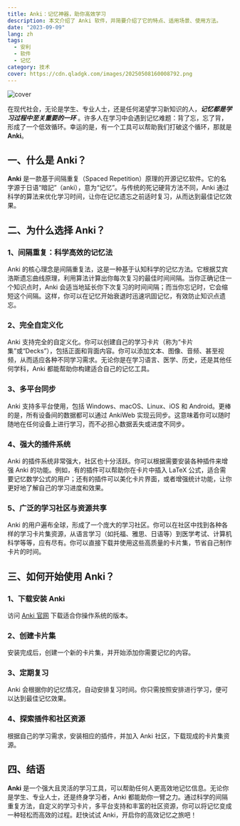 ```yaml
---
title: Anki：记忆神器，助你高效学习
description: 本文介绍了 Anki 软件，并简要介绍了它的特点、适用场景、使用方法。
date: "2023-09-09"
lang: zh
tags:
  - 安利
  - 软件
  - 记忆
category: 技术
cover: https://cdn.qladgk.com/images/20250508160008792.png
---
```



<Image
  src="https://cdn.qladgk.com/images/20250508160008792.png"
  alt="cover"
  width={999}
  height={527}
  isArticleImage={true}
/>

在现代社会，无论是学生、专业人士，还是任何渴望学习新知识的人，**_记忆都是学习过程中至关重要的一环_** 。许多人在学习中会遇到记忆难题：背了忘，忘了背，形成了一个低效循环。幸运的是，有一个工具可以帮助我们打破这个循环，那就是 **Anki**。

## 一、什么是 Anki？

**Anki** 是一款基于间隔重复（Spaced Repetition）原理的开源记忆软件。它的名字源于日语“暗記”（anki），意为“记忆”。与传统的死记硬背方法不同，Anki 通过科学的算法来优化学习时间，让你在记忆遗忘之前适时复习，从而达到最佳记忆效果。

## 二、为什么选择 Anki？

### 1、间隔重复：科学高效的记忆法

Anki 的核心理念是间隔重复法，这是一种基于认知科学的记忆方法。它根据艾宾浩斯遗忘曲线原理，利用算法计算出你每次复习的最佳时间间隔。当你正确记住一个知识点时，Anki 会适当地延长你下次复习的时间间隔；而当你忘记时，它会缩短这个间隔。这样，你可以在记忆开始衰退时迅速巩固记忆，有效防止知识点遗忘。

### 2、完全自定义化

Anki 支持完全的自定义化。你可以创建自己的学习卡片（称为“卡片集”或“Decks”），包括正面和背面内容。你可以添加文本、图像、音频、甚至视频，从而适应各种不同学习需求。无论你是在学习语言、医学、历史，还是其他任何学科，Anki 都能帮助你构建适合自己的记忆工具。

### 3、多平台同步

Anki 支持多平台使用，包括 Windows、macOS、Linux、iOS 和 Android。更棒的是，所有设备间的数据都可以通过 AnkiWeb 实现云同步。这意味着你可以随时随地在任何设备上进行学习，而不必担心数据丢失或进度不同步。

### 4、强大的插件系统

Anki 的插件系统非常强大，社区也十分活跃。你可以根据需要安装各种插件来增强 Anki 的功能。例如，有的插件可以帮助你在卡片中插入 LaTeX 公式，适合需要记忆数学公式的用户；还有的插件可以美化卡片界面，或者增强统计功能，让你更好地了解自己的学习进度和效果。

### 5、广泛的学习社区与资源共享

Anki 的用户遍布全球，形成了一个庞大的学习社区。你可以在社区中找到各种各样的学习卡片集资源，从语言学习（如托福、雅思、日语等）到医学考试、计算机科学等等，应有尽有。你可以直接下载并使用这些高质量的卡片集，节省自己制作卡片的时间。

## 三、如何开始使用 Anki？

### 1、下载安装 Anki

访问 [Anki 官网](https://apps.ankiweb.net/) 下载适合你操作系统的版本。

### 2、创建卡片集

安装完成后，创建一个新的卡片集，并开始添加你需要记忆的内容。

### 3、定期复习

Anki 会根据你的记忆情况，自动安排复习时间。你只需按照安排进行学习，便可以达到最佳记忆效果。

### 4、探索插件和社区资源

根据自己的学习需求，安装相应的插件，并加入 Anki 社区，下载现成的卡片集资源。

## 四、结语

**Anki** 是一个强大且灵活的学习工具，可以帮助任何人更高效地记忆信息。无论你是学生、专业人士，还是终身学习者，Anki 都能助你一臂之力。通过科学的间隔重复方法，自定义的学习卡片，多平台支持和丰富的社区资源，你可以将记忆变成一种轻松而高效的过程。赶快试试 Anki，开启你的高效记忆之旅吧！
